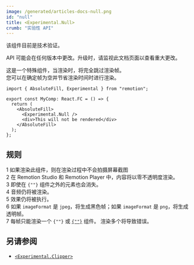 ```yaml
---
image: /generated/articles-docs-null.png
id: "null"
title: <Experimental.Null>
crumb: "实验性 API"
---
```


<ExperimentalBadge>
该组件目前是技术验证。

API 可能会在任何版本中更改。升级时，请监视此文档页面以查看重大更改。
</ExperimentalBadge>

这是一个特殊组件，当渲染时，将完全跳过渲染帧。  
您可以在确定帧为空并节省渲染时间时进行渲染。

```tsx twoslash title="EmptyFrame.tsx"
import { AbsoluteFill, Experimental } from "remotion";

export const MyComp: React.FC = () => {
  return (
    <AbsoluteFill>
      <Experimental.Null />
      <div>This will not be rendered</div>
    </AbsoluteFill>
  );
};
```

## 规则

<div>
<Step>1</Step> 如果渲染此组件，则在渲染过程中不会拍摄屏幕截图
</div>
<div>
<Step>2</Step> 在 Remotion Studio 和 Remotion Player 中，内容将以零不透明度渲染。
</div>
<div>
<Step>3</Step> 即使在 <code>{"<Null>"}</code> 组件之外的元素也会消失。
</div>
<div>
<Step>4</Step> 音频仍将被渲染。
</div>
<div>
<Step>5</Step> 效果仍将被执行。
</div>

<div>
<Step>6</Step> 如果 <code>imageFormat</code> 是 <code>jpeg</code>，将生成黑色帧；如果 <code>imageFormat</code> 是 <code>png</code>，将生成透明帧。
</div>
<div>
<Step>7</Step> 每帧只能渲染一个 <code>{"<Experimental.Null>"}</code> 或 <a href="/docs/clipper"><code>{"<Experimental.Clipper>"}</code></a> 组件。  
 渲染多个将导致错误。
</div>

## 另请参阅

- [`<Experimental.Clipper>`](/docs/clipper)
